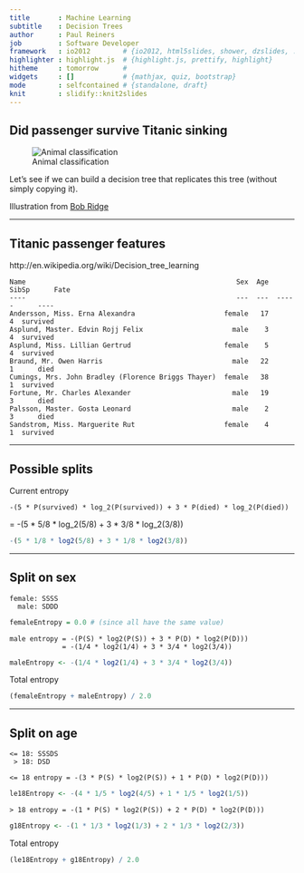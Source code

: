 ```yaml
---
title       : Machine Learning
subtitle    : Decision Trees
author      : Paul Reiners
job         : Software Developer
framework   : io2012        # {io2012, html5slides, shower, dzslides, ...}
highlighter : highlight.js  # {highlight.js, prettify, highlight}
hitheme     : tomorrow      # 
widgets     : []            # {mathjax, quiz, bootstrap}
mode        : selfcontained # {standalone, draft}
knit        : slidify::knit2slides
---
```


## Did passenger survive Titanic sinking

![Animal classification](./assets/img/animal-class-example.png)

Let's see if we can build a decision tree that replicates this tree (without 
simply copying it).

Illustration from [Bob Ridge](http://ridge.icu.ac.jp/gen-ed/classif.html)

--- 

## Titanic passenger features
http://en.wikipedia.org/wiki/Decision_tree_learning

    Name                                                    Sex  Age  SibSp      Fate 
    ----                                                    ---  ---  -----      ----
    Andersson, Miss. Erna Alexandra                      female   17      4  survived
    Asplund, Master. Edvin Rojj Felix                      male    3      4  survived
    Asplund, Miss. Lillian Gertrud                       female    5      4  survived
    Braund, Mr. Owen Harris                                male   22      1      died
    Cumings, Mrs. John Bradley (Florence Briggs Thayer)  female   38      1  survived
    Fortune, Mr. Charles Alexander                         male   19      3      died
    Palsson, Master. Gosta Leonard                         male    2      3      died
    Sandstrom, Miss. Marguerite Rut                      female    4      1  survived

---

## Possible splits
Current entropy

    -(5 * P(survived) * log_2(P(survived)) + 3 * P(died) * log_2(P(died))
  = -(5 * 5/8 * log_2(5/8) + 3 * 3/8 * log_2(3/8))
  
```r
-(5 * 1/8 * log2(5/8) + 3 * 1/8 * log2(3/8))
```

---

## Split on sex

    female: SSSS
      male: SDDD

```r
femaleEntropy = 0.0 # (since all have the same value)
```
    male entropy = -(P(S) * log2(P(S)) + 3 * P(D) * log2(P(D)))
                 = -(1/4 * log2(1/4) + 3 * 3/4 * log2(3/4))
```r
maleEntropy <- -(1/4 * log2(1/4) + 3 * 3/4 * log2(3/4))
```
Total entropy
```r
(femaleEntropy + maleEntropy) / 2.0
```

---

## Split on age

    <= 18: SSSDS
     > 18: DSD
     
    <= 18 entropy = -(3 * P(S) * log2(P(S)) + 1 * P(D) * log2(P(D)))
    
```r
le18Entropy <- -(4 * 1/5 * log2(4/5) + 1 * 1/5 * log2(1/5))
```

    > 18 entropy = -(1 * P(S) * log2(P(S)) + 2 * P(D) * log2(P(D)))
    
```r
g18Entropy <- -(1 * 1/3 * log2(1/3) + 2 * 1/3 * log2(2/3))
```

Total entropy
```r
(le18Entropy + g18Entropy) / 2.0
```

